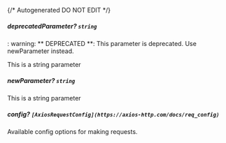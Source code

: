{/* Autogenerated DO NOT EDIT  */}
##### **deprecatedParameter?** `string`
: warning: ** DEPRECATED **: This parameter is deprecated. Use newParameter instead.

This is a string parameter

##### **newParameter?** `string`
This is a string parameter

##### **config?** `[AxiosRequestConfig](https://axios-http.com/docs/req_config)`
Available config options for making requests.

